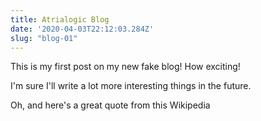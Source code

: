 ```yaml
---
title: Atrialogic Blog
date: '2020-04-03T22:12:03.284Z'
slug: "blog-01"
---
```


This is my first post on my new fake blog! How exciting!

I'm sure I'll write a lot more interesting things in the future.

Oh, and here's a great quote from this Wikipedia


